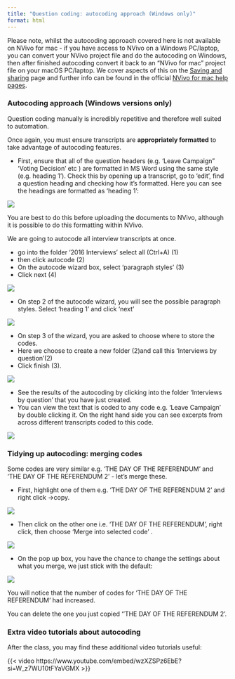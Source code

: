 ```yaml
---
title: "Question coding: autocoding approach (Windows only)"
format: html
---
```


::: macos

Please note, whilst the autocoding approach covered here is not available on NVivo for mac - if you have access to NVivo on a Windows PC/laptop, you can convert your NVivo project file and do the autocoding on Windows, then after finished autocoding convert it back to an "NVivo for mac" project file on your macOS PC/laptop. We cover aspects of this on the [Saving and sharing](Saving and sharing.qmd) page and further info can be found in the official [NVivo for mac help pages](https://help-nv.qsrinternational.com/15/mac/Content/projects-teamwork/work-with-projects-windows-mac.htm).

:::

### Autocoding approach (Windows versions only) 


Question coding manually is incredibly repetitive and therefore well suited to automation. 

Once again, you must ensure transcripts are **appropriately formatted** to take advantage of autocoding features. 

::: instructions

- First, ensure that all of the question headers (e.g. 'Leave Campaign" 'Voting Decision’ etc ) are formatted in MS Word using the same style (e.g. heading 1’). 
Check this by opening up a transcript, go to 'edit', find a question heading and checking how it's formatted. Here you can see the headings are formatted as 'heading 1': 

![](images/autocode heading 1.png)

:::

You are best to do this before uploading the documents to NVivo, although it is possible to do this formatting within NVivo.

We are going to autocode all interview transcripts at once. 

::: instructions

- go into the folder '2016 Interviews' select all (Ctrl+A) (1) 
- then click autocode (2) 
- On the autocode wizard box, select 'paragraph styles' (3)
- Click next (4) 

![](images/autocode wizard 1.png)

:::

::: instructions
- On step 2 of the autocode wizard, you will see the possible paragraph styles. Select 'heading 1' and click 'next'

![](images/autocode wizard 2.png)

:::

::: instructions

- On step 3 of the wizard, you are asked to choose where to store the codes. 
- Here we choose to create a new folder (2)and call this 'Interviews by question'(2)
- Click finish (3).

![](images/autocode wizard 3.png)

:::

::: instructions

- See the results of the autocoding by clicking into the folder 'Interviews by question' that you have just created. 
- You can view the text that is coded to any code e.g. 'Leave Campaign' by double clicking it. On the right hand side you can see excerpts from across different transcripts coded to this code. 

![](images/results of autocode.png)

:::

### Tidying up autocoding: merging codes 

Some codes are very similar e.g. 'THE DAY OF THE REFERENDUM' and 'THE DAY OF THE REFERENDUM 2' - let's merge these. 

::: instructions

- First, highlight one of them e.g. 'THE DAY OF THE REFERENDUM 2' and right click ->copy. 

![](images/merge into code copy.png)

:::

::: instructions

- Then click on the other one i.e. 'THE DAY OF THE REFERENDUM', right click, then choose 'Merge into selected code' . 

![](images/merge into code drop down.png)

:::

::: instructions

- On the pop up box, you have the chance to change the settings about what you merge, we just stick with the default: 

![](images/merge into code.png)

:::

You will notice that the number of codes for 'THE DAY OF THE REFERENDUM' had increased. 

You can delete the one you just copied ''THE DAY OF THE REFERENDUM 2'. 

### Extra video tutorials about autocoding

After the class, you may find these additional video tutorials useful: 

{{< video https://www.youtube.com/embed/wzXZSPz6EbE?si=W_z7WU10tFYaVGMX >}}
